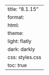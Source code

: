 ---
title: "8.1.15"
format:
    html:
        theme:
            light: flatly
            dark: darkly
        css: styles.css
        toc: true
---